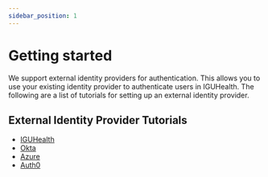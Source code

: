 ```yaml
---
sidebar_position: 1
---
```


# Getting started

We support external identity providers for authentication. This allows you to use your existing identity provider to authenticate users in IGUHealth.
The following are a list of tutorials for setting up an external identity provider.

## External Identity Provider Tutorials
* [IGUHealth](./IGUHealth.mdx)
* [Okta](./Okta.mdx)
* [Azure](./Azure.mdx)
* [Auth0](./Auth0.mdx)

